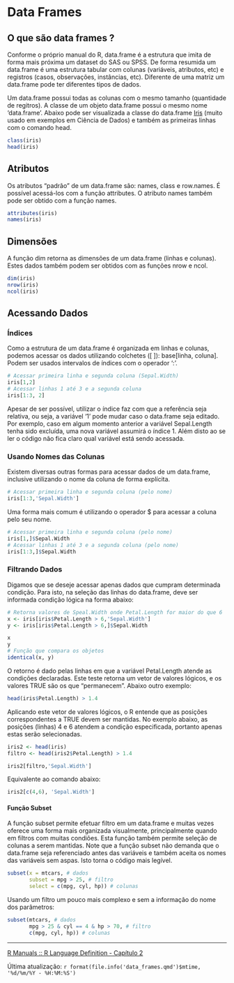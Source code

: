 # Data Frames

## O que são data frames ?

Conforme o próprio manual do R, data.frame é a estrutura que imita de forma mais próxima um dataset do SAS ou SPSS. De forma resumida um data.frame é uma estrutura tabular com colunas (variáveis, atributos, etc) e registros (casos, observações, instâncias, etc). Diferente de uma matriz um data.frame pode ter diferentes tipos de dados.

Um data.frame possui todas as colunas com o mesmo tamanho (quantidade de regitros). A classe de um objeto data.frame possui o mesmo nome 'data.frame'. Abaixo pode ser visualizada a classe do data.frame [Iris](https://archive.ics.uci.edu/ml/datasets/iris) (muito usado em exemplos em Ciência de Dados) e também as primeiras linhas com o comando head.

```r
class(iris)
head(iris)

```

## Atributos

Os atributos "padrão" de um data.frame são: names, class e row.names. É possível acessá-los com a função attributes. O atributo names também pode ser obtido com a função names.

```r
attributes(iris)
names(iris)
```

## Dimensões

A função dim retorna as dimensões de um data.frame (linhas e colunas). Estes dados também podem ser obtidos com as funções nrow e ncol.

```r
dim(iris)
nrow(iris)
ncol(iris)
```

## Acessando Dados

### Índices

Como a estrutura de um data.frame é organizada em linhas e colunas, podemos acessar os dados utilizando colchetes (\[ \]): base\[linha, coluna\]. Podem ser usados intervalos de índices com o operador ':'.

```r
# Acessar primeira linha e segunda coluna (Sepal.Width)
iris[1,2]
# Acessar linhas 1 até 3 e a segunda coluna
iris[1:3, 2]
```

Apesar de ser possível, utilizar o índice faz com que a referência seja relativa, ou seja, a variável '1' pode mudar caso o data.frame seja editado. Por exemplo, caso em algum momento anterior a variável Sepal.Length tenha sido excluída, uma nova variável assumirá o índice 1. Além disto ao se ler o código não fica claro qual variável está sendo acessada.

### Usando Nomes das Colunas

Existem diversas outras formas para acessar dados de um data.frame, inclusive utilizando o nome da coluna de forma explícita.

```r
# Acessar primeira linha e segunda coluna (pelo nome)
iris[1:3,'Sepal.Width']

```

Uma forma mais comum é utilizando o operador \$ para acessar a coluna pelo seu nome.

```r
# Acessar primeira linha e segunda coluna (pelo nome)
iris[1,]$Sepal.Width
# Acessar linhas 1 até 3 e a segunda coluna (pelo nome)
iris[1:3,]$Sepal.Width
```

### Filtrando Dados

Digamos que se deseje acessar apenas dados que cumpram determinada condição. Para isto, na seleção das linhas do data.frame, deve ser informada condição lógica na forma abaixo:

```r
# Retorna valores de Speal.Width onde Petal.Length for maior do que 6
x <- iris[iris$Petal.Length > 6,'Sepal.Width']
y <- iris[iris$Petal.Length > 6,]$Sepal.Width

x
y
# Função que compara os objetos
identical(x, y)
```

O retorno é dado pelas linhas em que a variável Petal.Length atende as condições declaradas. Este teste retorna um vetor de valores lógicos, e os valores TRUE são os que "permanecem". Abaixo outro exemplo:

```r
head(iris$Petal.Length) > 1.4
```

Aplicando este vetor de valores lógicos, o R entende que as posições correspondentes a TRUE devem ser mantidas. No exemplo abaixo, as posições (linhas) 4 e 6 atendem a condição especificada, portanto apenas estas serão selecionadas.

```r
iris2 <- head(iris)
filtro <- head(iris2$Petal.Length) > 1.4

iris2[filtro,'Sepal.Width']
```

Equivalente ao comando abaixo:

```r
iris2[c(4,6), 'Sepal.Width']
```

#### Função Subset

A função subset permite efetuar filtro em um data.frame e muitas vezes oferece uma forma mais organizada visualmente, principalmente quando em filtros com muitas condiões. Esta função também permite seleção de colunas a serem mantidas. Note que a função subset não demanda que o data.frame seja referenciado antes das variáveis e também aceita os nomes das variáveis sem aspas. Isto torna o código mais legível.

```r
subset(x = mtcars, # dados
       subset = mpg > 25, # filtro  
       select = c(mpg, cyl, hp)) # colunas
```

Usando um filtro um pouco mais complexo e sem a informação do nome dos parâmetros:

```r
subset(mtcars, # dados 
       mpg > 25 & cyl == 4 & hp > 70, # filtro  
       c(mpg, cyl, hp)) # colunas
```

------------------------------------------------------------------------

[R Manuals :: R Language Definition - Capítulo 2](https://rstudio.github.io/r-manuals/r-lang/Objects.html#data-frame-objects)

Última atualização: `r format(file.info('data_frames.qmd')$mtime, '%d/%m/%Y - %H:%M:%S')`

